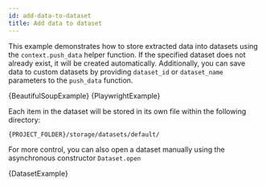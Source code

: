 ```yaml
---
id: add-data-to-dataset
title: Add data to dataset
---
```




This example demonstrates how to store extracted data into datasets using the <ApiLink to="class/PushDataFunction#open">`context.push_data`</ApiLink> helper function. If the specified dataset does not already exist, it will be created automatically. Additionally, you can save data to custom datasets by providing `dataset_id` or `dataset_name` parameters to the <ApiLink to="class/PushDataFunction#open">`push_data`</ApiLink> function.

<Tabs groupId="main">
    <TabItem value="BeautifulSoupCrawler" label="BeautifulSoupCrawler">
        <RunnableCodeBlock className="language-python" language="python">
            {BeautifulSoupExample}
        </RunnableCodeBlock>
    </TabItem>
    <TabItem value="PlaywrightCrawler" label="PlaywrightCrawler">
        <RunnableCodeBlock className="language-python" language="python">
            {PlaywrightExample}
        </RunnableCodeBlock>
    </TabItem>
</Tabs>

Each item in the dataset will be stored in its own file within the following directory:

```text
{PROJECT_FOLDER}/storage/datasets/default/
```

For more control, you can also open a dataset manually using the asynchronous constructor <ApiLink to="class/Dataset#open">`Dataset.open`</ApiLink>

<RunnableCodeBlock className="language-python" language="python">
    {DatasetExample}
</RunnableCodeBlock>
